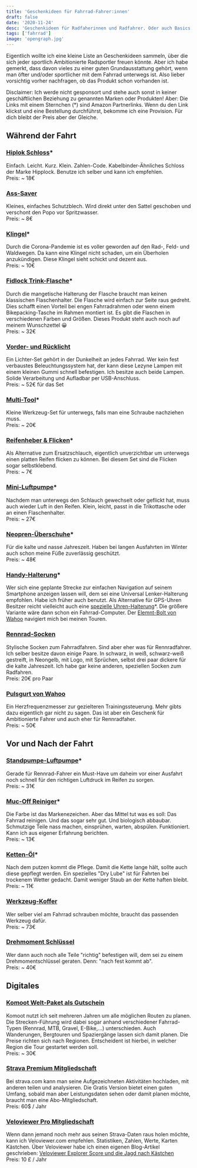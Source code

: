 ```yaml
---
title: 'Geschenkideen für Fahrrad-Fahrer:innen'
draft: false
date: '2020-11-24'
desc: 'Geschenkideen für Radfaherinnen und Radfahrer. Oder auch Basics die jeder vom Einsteiger bis zum ambitionierten Sport-Radler gebrauchen kann.'
tags: ['fahrrad']
image: 'opengraph.jpg'
---
```


Eigentlich wollte ich eine kleine Liste an Geschenkideen sammeln, über die sich jeder sportlich Ambitionierte Radsportler freuen könnte. Aber ich habe gemerkt, dass davon vieles zu einer guten Grundausstattung gehört, wenn man öfter und/oder sportlicher mit dem Fahrrad unterwegs ist. Also lieber vorsichtig vorher nachfragen, ob das Produkt schon vorhanden ist.

Disclaimer: Ich werde nicht gesponsort und stehe auch sonst in keiner geschäftlichen Beziehung zu genannten Marken oder Produkten! Aber: Die Links mit einem Sternchen (*) sind Amazon Partnerlinks. Wenn du den Link klickst und eine Bestellung durchführst, bekomme ich eine Provision. Für dich bleibt der Preis aber der Gleiche.

## Während der Fahrt

### [Hiplok Schloss](https://amzn.to/3nW8gjM)*

Einfach. Leicht. Kurz. Klein. Zahlen-Code. Kabelbinder-Ähnliches Schloss der Marke Hipplock. Benutze ich selber und kann ich empfehlen.<br />
Preis: ~ 18€


### [Ass-Saver](https://www.bike-components.de/de/ASS-SAVERS/Regular-Schutzblech-p60172/)

Kleines, einfaches Schutzblech. Wird direkt unter den Sattel geschoben und verschont den Popo vor Spritzwasser.<br />
Preis: ~ 8€


### [Klingel](https://amzn.to/3q0qVgc)*

Durch die Corona-Pandemie ist es voller geworden auf den Rad-, Feld- und Waldwegen. Da kann eine Klingel nicht schaden, um ein Überholen anzukündigen. Diese Klingel sieht schickt und dezent aus.<br />
Preis: ~ 10€


### [Fidlock Trink-Flasche](https://amzn.to/2HwC5Ig)*

Durch die mangetische Halterung der Flasche braucht man keinen klassischen Flaschenhalter. Die Flasche wird einfach zur Seite raus gedreht. Dies schafft einen Vorteil bei engen Fahrradrahmen oder wenn einem Bikepacking-Tasche im Rahmen montiert ist. Es gibt die Flaschen in verschiedenen Farben und Größen. Dieses Produkt steht auch noch auf meinem Wunschzettel 😀<br />
Preis: ~ 32€


### [Vorder- und Rücklicht](https://www.fahrrad.de/lezyne-hecto-drive-40-ktv-drive-led-beleuchtungsset-M789131.html?vgid=G1100621&cgid=36914)

Ein Lichter-Set gehört in der Dunkelheit an jedes Fahrrad. Wer kein fest verbaustes Beleuchtungssystem hat, der kann diese Lezyne Lampen mit einem kleinen Gummi schnell befestigen. Ich besitze auch beide Lampen. Solide Verarbeitung und Aufladbar per USB-Anschluss.<br />
Preis: ~ 52€ für das Set


### [Multi-Tool](https://amzn.to/3fxAdeN)*

Kleine Werkzeug-Set für unterwegs, falls man eine Schraube nachziehen muss.<br />
Preis: ~ 20€


### [Reifenheber & Flicken](https://amzn.to/33dchbT)*

Als Alternative zum Ersatzschlauch, eigentlich unverzichtbar um unterwegs einen platten Reifen flicken zu können. Bei diesem Set sind die Flicken sogar selbstklebend.<br />
Preis: ~ 7€


### [Mini-Luftpumpe](https://amzn.to/3l20a7I)*

Nachdem man unterwegs den Schlauch gewechselt oder geflickt hat, muss auch wieder Luft in den Reifen. Klein, leicht, passt in die Trikottasche oder an einen Flaschenhalter.<br />
Preis: ~ 27€


### [Neopren-Überschuhe](https://amzn.to/3l2wJlC)*

Für die kalte und nasse Jahreszeit. Haben bei langen Ausfahrten im Winter auch schon meine Füße zuverlässig geschützt.<br />
Preis: ~ 48€


### [Handy-Halterung](https://amzn.to/3m0Ub48)*

Wer sich eine geplante Strecke zur einfachen Navigation auf seinem Smartphone anzeigen lassen will, dem sei eine Universal Lenker-Halterung empfohlen. Habe ich früher auch benutzt. Als Alternative für GPS-Uhren Besitzer reicht vielleicht auch eine [spezielle Uhren-Halterung](https://amzn.to/33cQiBT)*. Die größere Variante wäre dann schon ein Fahrrad-Computer. Der [Elemnt-Bolt von Wahoo](https://de-eu.wahoofitness.com/devices/bike-computers) navigiert mich bei meinen Touren.


### [Rennrad-Socken](https://fingerscrossed.design/de)

Stylische Socken zum Fahrradfahren. Sind aber eher was für Rennradfahrer. Ich selber besitze davon einige Paare. In schwarz, in weiß, schwarz-weiß gestreift, in Neongelb, mit Logo, mit Sprüchen, selbst drei paar dickere für die kalte Jahreszeit. Ich habe gar keine anderen, speziellen Socken zum Radfahren.<br />
Preis: 20€ pro Paar


### [Pulsgurt von Wahoo](https://de-eu.wahoofitness.com/devices/heart-rate-monitors/tickr/buy)

Ein Herzfrequenzmesser zur gezielteren Trainingssteuerung. Mehr gibts dazu eigentlich gar nicht zu sagen. Das ist aber ein Geschenk für Ambitionierte Fahrer und auch eher für Rennradfaher.<br />
Preis: ~ 50€



## Vor und Nach der Fahrt

### [Standpumpe-Luftpumpe](https://amzn.to/36Y9X9y)*

Gerade für Rennrad-Fahrer ein Must-Have um daheim vor einer Ausfahrt noch schnell für den richtigen Luftdruck im Reifen zu sorgen.<br />
Preis: ~ 31€


### [Muc-Off Reiniger](https://amzn.to/3l3ihKq)*

Die Farbe ist das Markenezeichen. Aber das Mittel tut was es soll: Das Fahrrad reinigen. Und das sogar sehr gut. Und biologisch abbaubar. Schmutzige Teile nass machen, einsprühen, warten, abspülen. Funktioniert. Kann ich aus eigener Erfahrung berichten.<br />
Preis: ~ 13€


### [Ketten-Öl](https://amzn.to/3m7Lqp2)*

Nach dem putzen kommt die Pflege. Damit die Kette lange hält, sollte auch diese gepflegt werden. Ein spezielles "Dry Lube" ist für Fahrten bei trockenem Wetter gedacht. Damit weniger Staub an der Kette haften bleibt.<br />
Preis: ~ 11€


### [Werkzeug-Koffer](https://www.bike-components.de/de/XLC/Werkzeugkoffer-TO-S61-p31304/)

Wer selber viel am Fahrrad schrauben möchte, braucht das passenden Werkzeug dafür.<br />
Preis: ~ 73€


### [Drehmoment Schlüssel](https://www.rosebikes.de/rose-2-24-nm-drehmomentschlussel-688275)

Wer dann auch noch alle Teile "richtig" befestigen will, dem sei zu einem Drehmomentschlüssel geraten. Denn: "nach fest kommt ab".<br />
Preis: ~ 40€



## Digitales

### [Komoot Welt-Paket als Gutschein](https://komoot.myshopify.com/products/komplett-paket)

Komoot nutzt ich seit mehreren Jahren um alle möglichen Routen zu planen. Die Strecken-Führung wird dabei sogar anhand verschiedener Fahrrad-Typen (Rennrad, MTB, Gravel, E-Bike,…) unterschieden. Auch Wanderungen, Bergtouren und Spaziergänge lassen sich damit planen. Die Preise richten sich nach Regionen. Entscheident ist hierbei, in welcher Region die Tour gestartet werden soll.<br />
Preis: ~ 30€


### [Strava Premium Mitgliedschaft](https://www.strava.com/summit/gift)

Bei strava.com kann man seine Aufgezeichneten Aktivitäten hochladen, mit anderen teilen und analysieren. Die Gratis Version bietet einen guten Umfang, sobald man aber Leistungsdaten sehen oder damit planen möchte, braucht man eine Abo-Mitgliedschaft.<br />
Preis: 60$ / Jahr


### [Veloviewer Pro Mitgliedschaft](https://blog.veloviewer.com/veloviewer-free-vs-pro/)

Wenn dann jemand noch mehr aus seinen Strava-Daten raus holen möchte, kann ich Veloviewer.com empfehlen. Statistiken, Zahlen, Werte, Karten Kästchen. Über Veloviewer habe ich einen eigenen Blog-Artikel geschrieben: [Veloviewer Explorer Score und die Jagd nach Kästchen](https://larswittenberg.de/blog/veloviewer-explorer-score)<br />
Preis: 10 £ / Jahr
